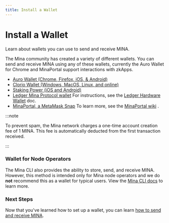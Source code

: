 ```yaml
---
title: Install a Wallet
---
```



# Install a Wallet

Learn about wallets you can use to send and receive MINA.

The Mina community has created a variety of different wallets. You can send
and receive MINA using any of these wallets, currently the Auro Wallet
for Chrome and MinaPortal support interactions with zkApps.

- [Auro Wallet (Chrome, Firefox, iOS, & Android)](https://www.aurowallet.com)
- [Clorio Wallet (Windows, MacOS, Linux, and online)](https://clor.io)
- [Staking Power (iOS and Android)](https://www.staking-power.com)
- [Ledger Mina Protocol wallet](https://www.ledger.com/mina-wallet) For instructions, see the [Ledger Hardware Wallet](../using-mina/ledger-hardware-wallet) doc.
- [MinaPortal, a MetaMask Snap](https://minaportal.sotatek.works/) To learn more, see the [MinaPortal wiki](https://github.com/sotatek-dev/mina-snap/wiki) .

:::note

To prevent spam, the Mina network charges a one-time account creation fee of 1 MINA. This fee is automatically deducted from the first transaction received.

:::

### Wallet for Node Operators

The Mina CLI also provides the ability to store, send, and receive MINA. However, this method is intended only for Mina node operators and we do **not** recommend this as a wallet for typical users. View the [Mina CLI docs](/node-operators/mina-cli-reference) to learn more.

### Next Steps

Now that you've learned how to set up a wallet, you can learn [how to send and receive MINA](../using-mina/how-to-send-and-receive).

